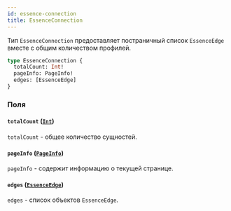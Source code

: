```yaml
---
id: essence-connection
title: EssenceConnection
---
```



Тип `EssenceConnection` предоставляет постраничный список `EssenceEdge` вместе с общим количеством профилей.

```graphql
type EssenceConnection {
  totalCount: Int!
  pageInfo: PageInfo!
  edges: [EssenceEdge]
}
```


### Поля

#### `totalCount` ([`Int`](/reference/scalars/int))

`totalCount` - общее количество сущностей.


#### `pageInfo` ([`PageInfo`](/reference/objects/page-info))

`pageInfo` - содержит информацию о текущей странице.


#### `edges` ([`EssenceEdge`](/reference/objects/essence-edge))

`edges` - список объектов `EssenceEdge`.




